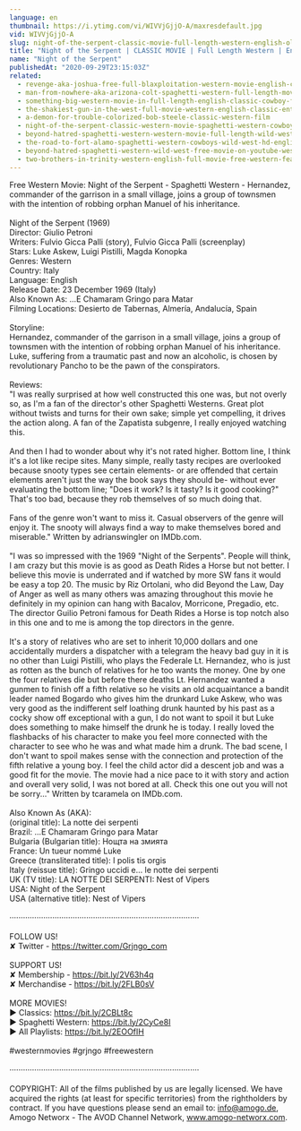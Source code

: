 ```yaml
---
language: en
thumbnail: https://i.ytimg.com/vi/WIVVjGjjO-A/maxresdefault.jpg
vid: WIVVjGjjO-A
slug: night-of-the-serpent-classic-movie-full-length-western-english-old-cowboy-movie
title: "Night of the Serpent | CLASSIC MOVIE | Full Length Western | English | Old Cowboy Movie"
name: "Night of the Serpent"
publishedAt: "2020-09-29T23:15:03Z"
related:
  - revenge-aka-joshua-free-full-blaxploitation-western-movie-english-classic-feature-film
  - man-from-nowhere-aka-arizona-colt-spaghetti-western-full-length-movie-english-hd-free-films
  - something-big-western-movie-in-full-length-english-classic-cowboy-film-free-full-westerns
  - the-shakiest-gun-in-the-west-full-movie-western-english-classic-entire-film-full-free-movies
  - a-demon-for-trouble-colorized-bob-steele-classic-western-film
  - night-of-the-serpent-classic-western-movie-spaghetti-western-cowboy-film
  - beyond-hatred-spaghetti-western-western-movie-full-length-wild-west
  - the-road-to-fort-alamo-spaghetti-western-cowboys-wild-west-hd-english
  - beyond-hatred-spaghetti-western-wild-west-free-movie-on-youtube-western-movies
  - two-brothers-in-trinity-western-english-full-movie-free-western-feature-film-spaghetti-western
---
```


Free Western Movie: Night of the Serpent - Spaghetti Western - Hernandez, commander of the garrison in a small village, joins a group of townsmen with the intention of robbing orphan Manuel of his inheritance.<br />
<br />
Night of the Serpent (1969)<br />
Director: Giulio Petroni<br />
Writers: Fulvio Gicca Palli (story), Fulvio Gicca Palli (screenplay) <br />
Stars: Luke Askew, Luigi Pistilli, Magda Konopka<br />
Genres: Western <br />
Country: Italy<br />
Language: English<br />
Release Date: 23 December 1969 (Italy)<br />
Also Known As: ...E Chamaram Gringo para Matar <br />
Filming Locations: Desierto de Tabernas, Almería, Andalucía, Spain<br />
<br />
Storyline:<br />
Hernandez, commander of the garrison in a small village, joins a group of townsmen with the intention of robbing orphan Manuel of his inheritance. Luke, suffering from a traumatic past and now an alcoholic, is chosen by revolutionary Pancho to be the pawn of the conspirators.<br />
<br />
Reviews:<br />
"I was really surprised at how well constructed this one was, but not overly so, as I'm a fan of the director's other Spaghetti Westerns. Great plot without twists and turns for their own sake; simple yet compelling, it drives the action along. A fan of the Zapatista subgenre, I really enjoyed watching this.<br />
<br />
And then I had to wonder about why it's not rated higher. Bottom line, I think it's a lot like recipe sites. Many simple, really tasty recipes are overlooked because snooty types see certain elements- or are offended that certain elements aren't just the way the book says they should be- without ever evaluating the bottom line; "Does it work? Is it tasty? Is it good cooking?" That's too bad, because they rob themselves of so much doing that.<br />
<br />
Fans of the genre won't want to miss it. Casual observers of the genre will enjoy it. The snooty will always find a way to make themselves bored and miserable." Written by adrianswingler on IMDb.com.<br />
<br />
"I was so impressed with the 1969 "Night of the Serpents". People will think, I am crazy but this movie is as good as Death Rides a Horse but not better. I believe this movie is underrated and if watched by more SW fans it would be easy a top 20. The music by Riz Ortolani, who did Beyond the Law, Day of Anger as well as many others was amazing throughout this movie he definitely in my opinion can hang with Bacalov, Morricone, Pregadio, etc. The director Guilio Petroni famous for Death Rides a Horse is top notch also in this one and to me is among the top directors in the genre.<br />
<br />
It's a story of relatives who are set to inherit 10,000 dollars and one accidentally murders a dispatcher with a telegram the heavy bad guy in it is no other than Luigi Pistilli, who plays the Federale Lt. Hernandez, who is just as rotten as the bunch of relatives for he too wants the money. One by one the four relatives die but before there deaths Lt. Hernandez wanted a gunmen to finish off a fifth relative so he visits an old acquaintance a bandit leader named Bogardo who gives him the drunkard Luke Askew, who was very good as the indifferent self loathing drunk haunted by his past as a cocky show off exceptional with a gun, I do not want to spoil it but Luke does something to make himself the drunk he is today. I really loved the flashbacks of his character to make you feel more connected with the character to see who he was and what made him a drunk. The bad scene, I don't want to spoil makes sense with the connection and protection of the fifth relative a young boy. I feel the child actor did a descent job and was a good fit for the movie. The movie had a nice pace to it with story and action and overall very solid, I was not bored at all. Check this one out you will not be sorry..." Written by tcaramela on IMDb.com.<br />
<br />
Also Known As (AKA):<br />
(original title): La notte dei serpenti<br />
Brazil: ...E Chamaram Gringo para Matar<br />
Bulgaria (Bulgarian title): Нощта на змията<br />
France: Un tueur nommé Luke<br />
Greece (transliterated title): I polis tis orgis<br />
Italy (reissue title): Gringo uccidi e... le notte dei serpenti<br />
UK (TV title): LA NOTTE DEI SERPENTI: Nest of Vipers<br />
USA: Night of the Serpent<br />
USA (alternative title): Nest of Vipers<br />
<br />
····················································································<br />
<br />
FOLLOW US!<br />
✘ Twitter - https://twitter.com/Grjngo_com<br />
<br />
SUPPORT US!<br />
✘ Membership - https://bit.ly/2V63h4q<br />
✘ Merchandise - https://bit.ly/2FLB0sV<br />
<br />
MORE MOVIES! <br />
► Classics: https://bit.ly/2CBLt8c <br />
► Spaghetti Western: https://bit.ly/2CyCe8I <br />
► All Playlists: https://bit.ly/2EOOfIH <br />
<br />
#westernmovies #grjngo #freewestern<br />
<br />
····················································································<br />
<br />
COPYRIGHT: All of the films published by us are legally licensed. We have acquired the rights (at least for specific territories) from the rightholders by contract. If you have questions please send an email to: info@amogo.de, Amogo Networx - The AVOD Channel Network, www.amogo-networx.com.